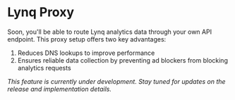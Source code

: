 # Lynq Proxy

Soon, you'll be able to route Lynq analytics data through your own API endpoint. This proxy setup offers two key advantages:

1. Reduces DNS lookups to improve performance
2. Ensures reliable data collection by preventing ad blockers from blocking analytics requests

_This feature is currently under development. Stay tuned for updates on the release and implementation details._
